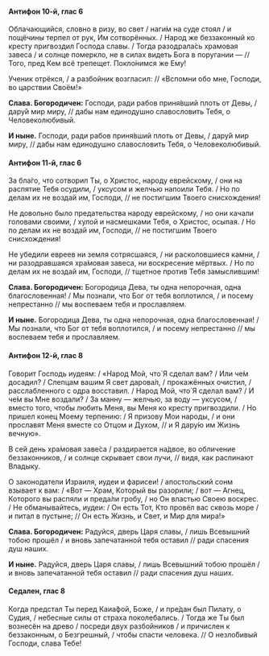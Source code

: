 #### Антифон 10-й, глас 6

Облачающийся, словно в ризу, во свет / наги́м на суде стоял / и пощёчины терпел от рук, Им сотворённых. / Народ же беззаконный ко кресту пригвоздил Господа славы. / Тогда разодрала́сь храмовая завеса / и солнце померкло, не в силах видеть Бога в поругании — // Того, пред Кем всё трепещет. Покло́нимся же Ему!

Ученик отрёкся, / а разбойник возгласил: // «Вспомни обо мне, Господи, во царствии Своём!»

**Слава. Богородичен:** Господи, ради рабов приня́вший плоть от Девы, / дару́й мир миру, // дабы нам единодушно славословить Тебя, о Человеколюбивый.

**И ныне.** Господи, ради рабов приня́вший плоть от Девы, / дару́й мир миру, // дабы нам единодушно славословить Тебя, о Человеколюбивый.

#### Антифон 11-й, глас 6

За бла́го, что сотворил Ты, о Христос, народу еврейскому, / они на распятие Тебя осудили, / уксусом и желчью напоили Тебя. / Но по делам их не воздай им, Господи, // не постигшим Твоего снисхождения!

Не довольно было предательства народу еврейскому, / но они качали головами своими, / хулой и насмешками Тебя, о Христос, осыпая. / Но по делам их не воздай им, Господи, // не постигшим Твоего снисхождения!

Не убедили евреев ни земля сотрясшаяся, / ни расколовшиеся камни, / ни разодравшаяся хра́мовая завеса, ни воскресение мёртвых. / Но по делам их не воздай им, Господи, // тщетное против Тебя замыслившим!

**Слава. Богородичен:** Богородица Дева, ты одна непорочная, одна благословенная! / Мы познали, что Бог от тебя воплотился, / и посему непрестанно // мы воспеваем тебя и прославляем.

**И ныне.** Богородица Дева, ты одна непорочная, одна благословенная! / Мы познали, что Бог от тебя воплотился, / и посему непрестанно // мы воспеваем тебя и прославляем.

#### Антифон 12-й, глас 8

Говорит Господь иудеям: / «Народ Мой, что́ Я сделал вам? / Или че́м досадил? / Слепцам вашим Я свет дарова́л, / прокажённых очистил, / расслабленного с одра восставил. / Народ Мой, что́ Я сделал вам? / И че́м вы Мне воздали? / За манну — желчью, за воду — уксусом, / вместо того, чтобы любить Меня, вы Меня ко кресту пригвоздили. / Но пришел конец Моему терпению: / Я призову Мои народы, / и они прославят Меня вместе со Отцом и Духом, // и Я дару́ю им Жизнь вечную».

В сей день хра́мовая заве́са / раздирается на́двое, во обличение беззаконников, / и солнце скрывает свои лучи, // видя, как распинают Владыку.

О законодатели Израиля, иудеи и фарисеи! / апостольский сонм взывает к вам: / «Вот —  Храм, Который вы разорили; / вот —  Агнец, Которого вы распяли и преда́ли гробу, / но Он властью Своею воскрес. / Не обманывайтесь, иудеи: / Он есть Тот, Кто провёл вас сквозь море / и питал в пустыне; // Он есть Жизнь, и Свет, и Мир для мира!»

**Слава. Богородичен:** Радуйся, дверь Царя славы, / лишь Всевышний тобою прошёл / и вновь запечатанной тебя оставил // ради спасения душ наших. 

**И ныне.** Радуйся, дверь Царя славы, / лишь Всевышний тобою прошёл / и вновь запечатанной тебя оставил // ради спасения душ наших.

#### Седален, глас 8

Когда предстал Ты перед Каиа́фой, Боже, / и пре́дан был Пилату, о Судия, / небесные силы от страха поколебались. / Тогда же Ты был вознесён на древо / посреди двух разбойников / и причислен к беззаконным, о Безгрешный, / чтобы спасти человека. // О незло́бивый Господи, слава Тебе!
